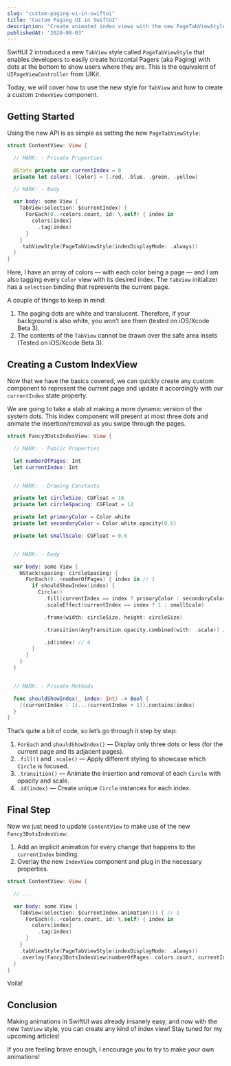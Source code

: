 ```yaml
---
slug: "custom-paging-ui-in-swiftui"
title: "Custom Paging UI in SwiftUI"
description: "Create animated index views with the new PageTabViewStyle"
publishedAt: "2020-08-03"
---
```



<FancyImage src="/images/journal/custom-paging-ui-in-swiftui/1.jpeg" alt="" width="700" height="514" />

SwiftUI 2 introduced a new `TabView` style called `PageTabViewStyle` that enables developers to easily create horizontal Pagers (aka Paging) with dots at the bottom to show users where they are. This is the equivalent of `UIPageViewController` from UIKit.

Today, we will cover how to use the new style for `TabView` and how to create a custom `IndexView` component.

<FancyImage
  src="/images/journal/custom-paging-ui-in-swiftui/2.gif"
  alt="Collection of animations"
  caption="Collection of animations"
  width="800"
  height="364"
/>

## Getting Started

Using the new API is as simple as setting the new `PageTabViewStyle`:

```swift
struct ContentView: View {

  // MARK: - Private Properties

  @State private var currentIndex = 0
  private let colors: [Color] = [.red, .blue, .green, .yellow]

  // MARK: - Body

  var body: some View {
    TabView(selection: $currentIndex) {
      ForEach(0..<colors.count, id: \.self) { index in
        colors[index]
          .tag(index)
      }
    }
    .tabViewStyle(PageTabViewStyle(indexDisplayMode: .always))
  }
}
```

Here, I have an array of colors — with each color being a page — and I am also tagging every `Color` view with its desired index. The `TabView` initializer has a `selection` binding that represents the current page.

<FancyImage
  src="/images/journal/custom-paging-ui-in-swiftui/3.png"
  alt="Collection of paging animations"
  caption="Collection of animations"
  width="700"
  height="356"
/>

A couple of things to keep in mind:

1. The paging dots are white and translucent. Therefore, if your background is also white, you won’t see them (tested on iOS/Xcode Beta 3).
2. The contents of the `TabView` cannot be drawn over the safe area insets (Tested on iOS/Xcode Beta 3).

## Creating a Custom IndexView

Now that we have the basics covered, we can quickly create any custom component to represent the current page and update it accordingly with our `currentIndex` state property.

We are going to take a stab at making a more dynamic version of the system dots. This index component will present at most three dots and animate the insertion/removal as you swipe through the pages.

<FancyImage src="/images/journal/custom-paging-ui-in-swiftui/4.png" width="350" height="174" />

```swift
struct Fancy3DotsIndexView: View {

  // MARK: - Public Properties

  let numberOfPages: Int
  let currentIndex: Int


  // MARK: - Drawing Constants

  private let circleSize: CGFloat = 16
  private let circleSpacing: CGFloat = 12

  private let primaryColor = Color.white
  private let secondaryColor = Color.white.opacity(0.6)

  private let smallScale: CGFloat = 0.6


  // MARK: - Body

  var body: some View {
    HStack(spacing: circleSpacing) {
      ForEach(0..<numberOfPages) { index in // 1
        if shouldShowIndex(index) {
          Circle()
            .fill(currentIndex == index ? primaryColor : secondaryColor) // 2
            .scaleEffect(currentIndex == index ? 1 : smallScale)

            .frame(width: circleSize, height: circleSize)

            .transition(AnyTransition.opacity.combined(with: .scale)) // 3

            .id(index) // 4
        }
      }
    }
  }


  // MARK: - Private Methods

  func shouldShowIndex(_ index: Int) -> Bool {
    ((currentIndex - 1)...(currentIndex + 1)).contains(index)
  }
}
```

That’s quite a bit of code, so let’s go through it step by step:

1. `ForEach` and `shouldShowIndex()` — Display only three dots or less (for the current page and its adjacent pages).
2. `.fill()` and `.scale()` — Apply different styling to showcase which `Circle` is focused.
3. `.transition()` — Animate the insertion and removal of each `Circle` with opacity and scale.
4. `.id(index)` — Create unique `Circle` instances for each index.

## Final Step

Now we just need to update `ContentView` to make use of the new `Fancy3DotsIndexView`:

1. Add an implicit animation for every change that happens to the `currentIndex` binding.
2. Overlay the new `IndexView` component and plug in the necessary properties.

```swift
struct ContentView: View {

  // ...

  var body: some View {
    TabView(selection: $currentIndex.animation()) { // 1
      ForEach(0..<colors.count, id: \.self) { index in
        colors[index]
          .tag(index)
      }
    }
    .tabViewStyle(PageTabViewStyle(indexDisplayMode: .always))
    .overlay(Fancy3DotsIndexView(numberOfPages: colors.count, currentIndex: currentIndex)) // 2
  }
}
```

Voilà!

<FancyImage
  src="/images/journal/custom-paging-ui-in-swiftui/5.gif"
  alt="Final product animation"
  caption="Final product"
  width="800"
  height="206"
/>

## Conclusion

Making animations in SwiftUI was already insanely easy, and now with the new `TabView` style, you can create any kind of index view! Stay tuned for my upcoming articles!

If you are feeling brave enough, I encourage you to try to make your own animations!
